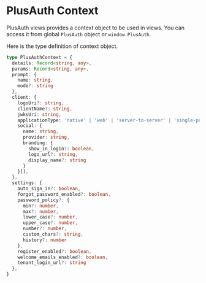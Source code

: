 # PlusAuth Context

PlusAuth views provides a context object to be used in views. You can access
it from global `PlusAuth` object or `window.PlusAuth`.

Here is the type definition of context object.

```typescript
type PlusAuthContext = {
  details: Record<string, any>,
  params: Record<string, any>,
  prompt: {
    name: string,
    mode?: string
  },
  client: {
    logoUri?: string,
    clientName?: string,
    jwksUri: string,
    applicationType: 'native' | 'web' | 'server-to-server' | 'single-page-application' | 'financial',
    social: {
      name: string,
      provider: string,
      branding: {
        show_in_login?: boolean,
        logo_url?: string,
        display_name?: string
      }
    }[],
  },
  settings: {
    auto_sign_in?: boolean,
    forgot_password_enabled?: boolean,
    password_policy?: {
      min?: number,
      max?: number,
      lower_case?: number,
      upper_case?: number,
      number?: number,
      custom_chars?: string,
      history?: number
    },
    register_enabled?: boolean,
    welcome_emails_enabled?: boolean,
    tenant_login_url?: string
  },
}
```
